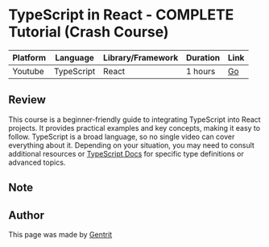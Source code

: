 
<GoBack path="/docs/frontend/lg-en" />

# TypeScript in React - COMPLETE Tutorial (Crash Course)

| Platform | Language   | Library/Framework | Duration | Link                                              |
| -------- | ---------- | ----------------- | -------- | ------------------------------------------------- |
| Youtube  | TypeScript | React             | 1 hours  | [Go](https://www.youtube.com/watch?v=TPACABQTHvM) |

## Review

This course is a beginner-friendly guide to integrating TypeScript into React projects. It provides practical examples and key concepts, making it easy to follow. TypeScript is a broad language, so no single video can cover everything about it. Depending on your situation, you may need to consult additional resources or [TypeScript Docs](https://www.typescriptlang.org/docs/) for specific type definitions or advanced topics.

## Note

<Callout
  type="note"
  message="If you are interested in the course, click the link in the table to go to the course page and learn more."
/>

## Author

This page was made by [Gentrit](https://github.com/Gentrit29)
